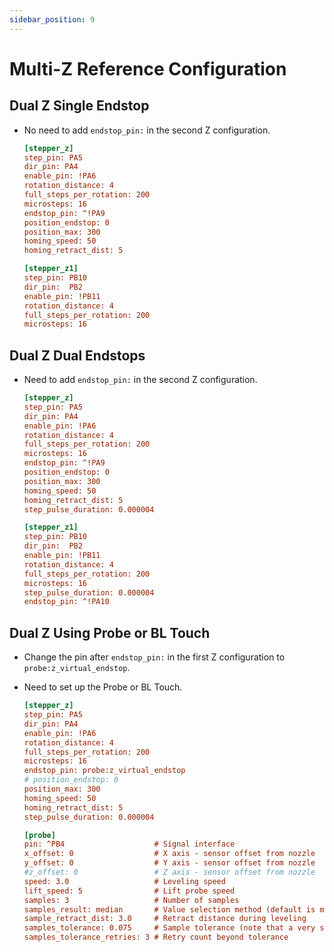 ```yaml
---
sidebar_position: 9
---
```


# Multi-Z Reference Configuration

## Dual Z Single Endstop

* No need to add `endstop_pin:` in the second Z configuration.

    ```cfg
    [stepper_z]
    step_pin: PA5
    dir_pin: PA4
    enable_pin: !PA6
    rotation_distance: 4
    full_steps_per_rotation: 200
    microsteps: 16
    endstop_pin: ^!PA9
    position_endstop: 0
    position_max: 300
    homing_speed: 50
    homing_retract_dist: 5

    [stepper_z1]
    step_pin: PB10
    dir_pin:  PB2
    enable_pin: !PB11
    rotation_distance: 4
    full_steps_per_rotation: 200
    microsteps: 16
    ```

## Dual Z Dual Endstops


* Need to add `endstop_pin:` in the second Z configuration.

    ```cfg
    [stepper_z]
    step_pin: PA5
    dir_pin: PA4
    enable_pin: !PA6
    rotation_distance: 4
    full_steps_per_rotation: 200
    microsteps: 16
    endstop_pin: ^!PA9
    position_endstop: 0
    position_max: 300
    homing_speed: 50
    homing_retract_dist: 5
    step_pulse_duration: 0.000004

    [stepper_z1]
    step_pin: PB10
    dir_pin:  PB2
    enable_pin: !PB11
    rotation_distance: 4
    full_steps_per_rotation: 200
    microsteps: 16
    step_pulse_duration: 0.000004
    endstop_pin: ^!PA10
    ```

## Dual Z Using Probe or BL Touch


* Change the pin after `endstop_pin:` in the first Z configuration to `probe:z_virtual_endstop`.
* Need to set up the Probe or BL Touch.

    ```cfg
    [stepper_z]
    step_pin: PA5
    dir_pin: PA4
    enable_pin: !PA6
    rotation_distance: 4
    full_steps_per_rotation: 200
    microsteps: 16
    endstop_pin: probe:z_virtual_endstop  
    # position_endstop: 0
    position_max: 300
    homing_speed: 50
    homing_retract_dist: 5
    step_pulse_duration: 0.000004

    [probe]
    pin: ^PB4                    # Signal interface
    x_offset: 0                  # X axis - sensor offset from nozzle
    y_offset: 0                  # Y axis - sensor offset from nozzle
    #z_offset: 0                 # Z axis - sensor offset from nozzle
    speed: 3.0                   # Leveling speed
    lift_speed: 5                # Lift probe speed
    samples: 3                   # Number of samples
    samples_result: median       # Value selection method (default is median)
    sample_retract_dist: 3.0     # Retract distance during leveling
    samples_tolerance: 0.075     # Sample tolerance (note that a very small value may increase the number of samples)
    samples_tolerance_retries: 3 # Retry count beyond tolerance
    ```